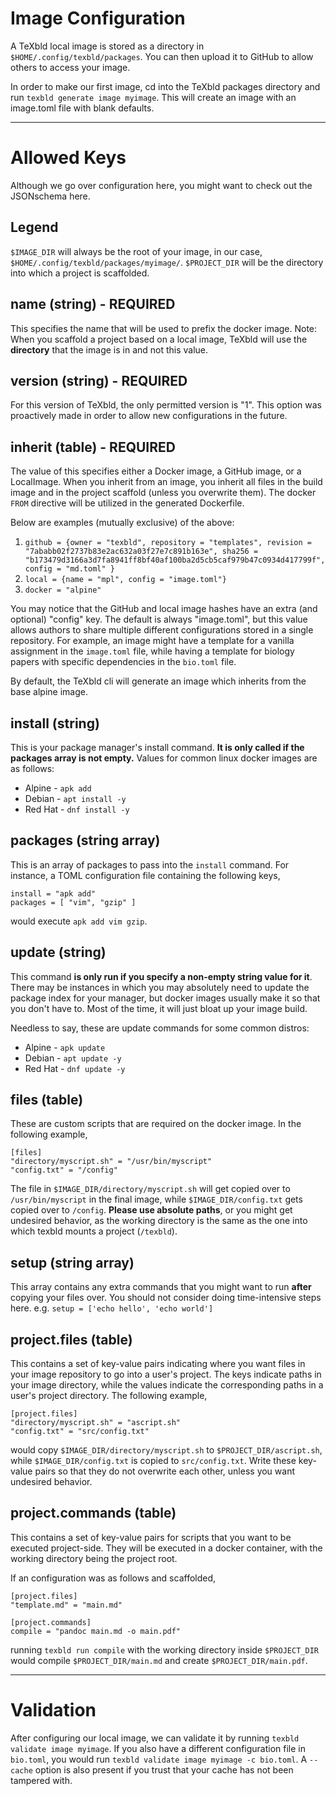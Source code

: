 
<Docs />

# Image Configuration

A TeXbld local image is stored as a directory in
`$HOME/.config/texbld/packages`. You can then upload it to GitHub to allow
others to access your image.

In order to make our first image, cd into the TeXbld packages directory and run
`texbld generate image myimage`. This will create an image with an image.toml
file with blank defaults.

---

# Allowed Keys

Although we go over configuration here, you might want to check out the
JSONschema <Link href="https://github.com/texbld/texbld/blob/master/texbld/parser/v1/image_schema.json" isExternal > here. </Link>

## Legend

`$IMAGE_DIR` will always be the root of your image, in our case,
`$HOME/.config/texbld/packages/myimage/`. `$PROJECT_DIR` will be the directory
into which a project is scaffolded.

## name (string) - REQUIRED

This specifies the name that will be used to prefix the docker image. Note: When
you scaffold a project based on a local image, TeXbld will use the **directory**
that the image is in and not this value.

## version (string) - REQUIRED

For this version of TeXbld, the only permitted version is "1". This option was
proactively made in order to allow new configurations in the future.

## inherit (table) - REQUIRED

The value of this specifies either a Docker image, a GitHub image, or a
LocalImage. When you inherit from an image, you inherit all files in the build
image and in the project scaffold (unless you overwrite them). The docker `FROM`
directive will be utilized in the generated Dockerfile.

Below are examples (mutually exclusive) of the above:

1. `github = {owner = "texbld", repository = "templates", revision = "7ababb02f2737b83e2ac632a03f27e7c891b163e", sha256 = "b173479d3166a3d7fa8941ff8bf40af100ba2d5cb5caf979b47c0934d417799f", config = "md.toml" }`
2. `local = {name = "mpl", config = "image.toml"}`
3. `docker = "alpine"`

You may notice that the GitHub and local image hashes have an extra (and
optional) "config" key. The default is always "image.toml", but this value
allows authors to share multiple different configurations stored in a single
repository. For example, an image might have a template for a vanilla assignment
in the `image.toml` file, while having a template for biology papers with
specific dependencies in the `bio.toml` file.

By default, the TeXbld cli will generate an image which inherits from the base
alpine image.

## install (string)

This is your package manager's install command. **It is only called if the
packages array is not empty.** Values for common linux docker images are as
follows:

- Alpine - `apk add`
- Debian - `apt install -y`
- Red Hat - `dnf install -y`

## packages (string array)

This is an array of packages to pass into the `install` command. For instance, a
TOML configuration file containing the following keys,

```
install = "apk add"
packages = [ "vim", "gzip" ]
```

would execute `apk add vim gzip`.

## update (string)

This command **is only run if you specify a non-empty string value for it**.
There may be instances in which you may absolutely need to update the package
index for your manager, but docker images usually make it so that you don't have
to. Most of the time, it will just bloat up your image build.

Needless to say, these are update commands for some common distros:

- Alpine - `apk update`
- Debian - `apt update -y`
- Red Hat - `dnf update -y`

## files (table)

These are custom scripts that are required on the docker image. In the following
example,

```
[files]
"directory/myscript.sh" = "/usr/bin/myscript"
"config.txt" = "/config"
```

The file in `$IMAGE_DIR/directory/myscript.sh` will get copied over to
`/usr/bin/myscript` in the final image, while `$IMAGE_DIR/config.txt` gets
copied over to `/config`. **Please use absolute paths**, or you might get
undesired behavior, as the working directory is the same as the one into which
texbld mounts a project (`/texbld`).

## setup (string array)

This array contains any extra commands that you might want to run **after**
copying your files over. You should not consider doing time-intensive steps
here. e.g. `setup = ['echo hello', 'echo world']`

## project.files (table)

This contains a set of key-value pairs indicating where you want files in your
image repository to go into a user's project. The keys indicate paths in your
image directory, while the values indicate the corresponding paths in a user's
project directory. The following example,

```
[project.files]
"directory/myscript.sh" = "ascript.sh"
"config.txt" = "src/config.txt"
```

would copy `$IMAGE_DIR/directory/myscript.sh` to `$PROJECT_DIR/ascript.sh`,
while `$IMAGE_DIR/config.txt` is copied to `src/config.txt`. Write these
key-value pairs so that they do not overwrite each other, unless you want
undesired behavior.

## project.commands (table)

This contains a set of key-value pairs for scripts that you want to be executed
project-side. They will be executed in a docker container, with the working
directory being the project root.

If an configuration was as follows and scaffolded,

```
[project.files]
"template.md" = "main.md"

[project.commands]
compile = "pandoc main.md -o main.pdf"
```

running `texbld run compile` with the working directory inside `$PROJECT_DIR`
would compile `$PROJECT_DIR/main.md` and create `$PROJECT_DIR/main.pdf`.

---

# Validation

After configuring our local image, we can validate it by running
`texbld validate image myimage`. If you also have a different configuration file
in `bio.toml`, you would run `texbld validate image myimage -c bio.toml`. A
`--cache` option is also present if you trust that your cache has not been
tampered with.
